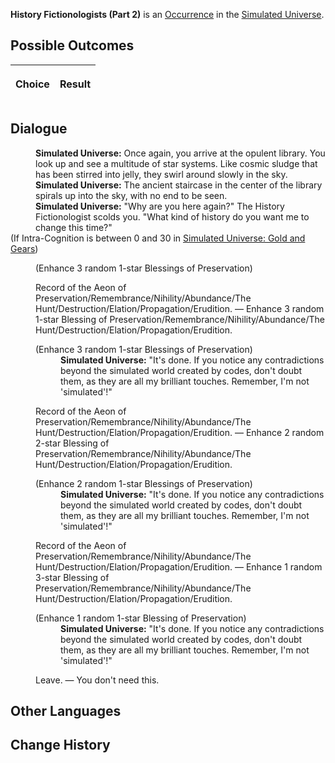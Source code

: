 {{Simulated Universe Event Infobox
|title         = History Fictionologists (Part 2)
|image         = Random Event Historian.png
|type          =
|domains_su    = Occurrence
|domains_ext   = Occurrence
|domains_swarm = 
|domains_gng   = 
|requirements  =
|prev          = {{tx}}
|next          = {{tx}}
|indexRewards  =
|characters    = 
}}
'''History Fictionologists (Part 2)''' is an [[Simulated Universe/Occurrence|Occurrence]] in the [[Simulated Universe]].

==Possible Outcomes==
{| class="article-table"
!Choice
!Result

|}

<!--
==Gameplay Notes==

-->
==Dialogue==
{{Dialogue Start}}
:'''Simulated Universe:''' Once again, you arrive at the opulent library. You look up and see a multitude of star systems. Like cosmic sludge that has been stirred into jelly, they swirl around slowly in the sky.
:'''Simulated Universe:''' The ancient staircase in the center of the library spirals up into the sky, with no end to be seen.
:'''Simulated Universe:''' "Why are you here again?" The History Fictionologist scolds you. "What kind of history do you want me to change this time?"
;(If Intra-Cognition is between 0 and 30 in [[Simulated Universe: Gold and Gears]])
:{{SU Special Dialogue|Erudition|Rewrite the record of the Aeon of Preservation/Remembrance/Nihility/Abundance/The Hunt/Destruction/Elation/Propagation/Erudition.|Enhance 3 Blessing(s) of Preservation/Remembrance/Nihility/Abundance/The Hunt/Destruction/Elation/Propagation/Erudition.}}
:;(Enhance 3 random 1-star Blessings of Preservation)
:{{DIcon|Star}} Record of the Aeon of Preservation/Remembrance/Nihility/Abundance/The Hunt/Destruction/Elation/Propagation/Erudition. &mdash; Enhance 3 random 1-star Blessing of Preservation/Remembrance/Nihility/Abundance/The Hunt/Destruction/Elation/Propagation/Erudition.
:;(Enhance 3 random 1-star Blessings of Preservation)
::'''Simulated Universe:''' "It's done. If you notice any contradictions beyond the simulated world created by codes, don't doubt them, as they are all my brilliant touches. Remember, I'm not 'simulated'!"
:{{DIcon|Star}} Record of the Aeon of Preservation/Remembrance/Nihility/Abundance/The Hunt/Destruction/Elation/Propagation/Erudition. &mdash; Enhance 2 random 2-star Blessing of Preservation/Remembrance/Nihility/Abundance/The Hunt/Destruction/Elation/Propagation/Erudition.
:;(Enhance 2 random 1-star Blessings of Preservation)
::'''Simulated Universe:''' "It's done. If you notice any contradictions beyond the simulated world created by codes, don't doubt them, as they are all my brilliant touches. Remember, I'm not 'simulated'!"
:{{DIcon|Star}} Record of the Aeon of Preservation/Remembrance/Nihility/Abundance/The Hunt/Destruction/Elation/Propagation/Erudition. &mdash; Enhance 1 random 3-star Blessing of Preservation/Remembrance/Nihility/Abundance/The Hunt/Destruction/Elation/Propagation/Erudition.
:;(Enhance 1 random 1-star Blessing of Preservation)
::'''Simulated Universe:''' "It's done. If you notice any contradictions beyond the simulated world created by codes, don't doubt them, as they are all my brilliant touches. Remember, I'm not 'simulated'!"
:{{DIcon|Star}} Leave. &mdash; You don't need this.
{{Dialogue End}}

==Other Languages==
{{Other Languages
|en    = History Fictionologists (Part 2)
|zhs   = 虚构史学家（其二）
|zht   = 虛構史學家（其二）
|ja    = 虚構歴史学者（その2）
|ko    = 허구 역사학자 (2)
|es    = Historiadores Espurios (II)
|fr    = Fictionnistes de l'histoire (partie 2)
|ru    = Фикциологи истории II
|th    = นักแต่งประวัติศาสตร์ (2)
|vi    = Nhà Sử Học Hư Cấu 2
|de    = Geschichtsfiktionologen (Teil 2)
|id    = History Fictionologists (2)
|pt    = Ficciologistas da História (Parte 2)
}}

==Change History==
{{Change History|1.0}}
